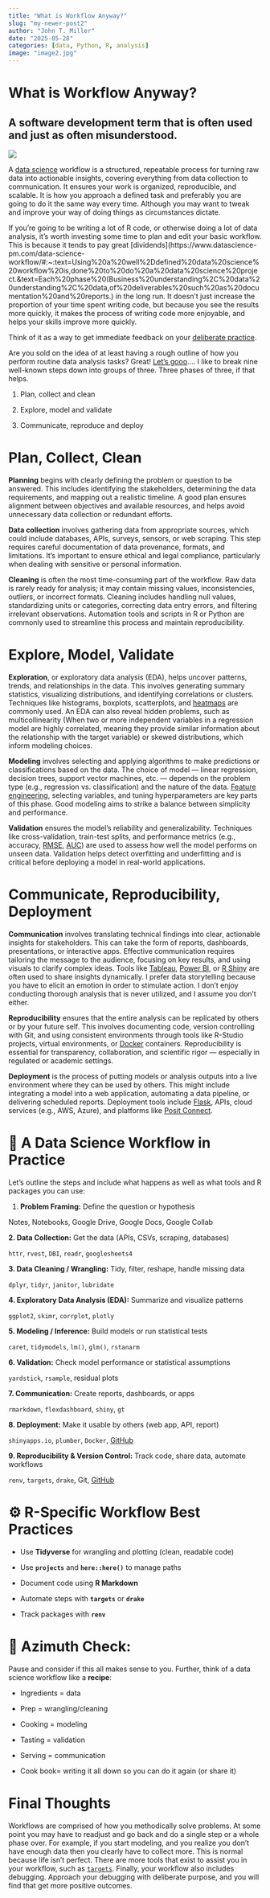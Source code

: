 ```yaml
---
title: "What is Workflow Anyway?"
slug: "my-newer-post2"
author: "John T. Miller"
date: "2025-05-28"
categories: [data, Python, R, analysis]
image: "image2.jpg"
---
```


# **What is Workflow Anyway?**

## A software development term that is often used and just as often misunderstood.

![](a-chosen-soul-XF_akvv9pgU-unsplash.jpg)

A [data science](https://www.nnlm.gov/guides/data-glossary/data-science#:~:text=Definition,knowledge%20or%20solving%20a%20problem.) workflow is a structured, repeatable process for turning raw data into actionable insights, covering everything from data collection to communication. It ensures your work is organized, reproducible, and scalable. It is how you approach a defined task and preferably you are going to do it the same way every time. Although you may want to tweak and improve your way of doing things as circumstances dictate.

If you’re going to be writing a lot of R code, or otherwise doing a lot of data analysis, it’s worth investing some time to plan and edit your basic workflow. This is because it tends to pay great \[dividends\](https://www.datascience-pm.com/data-science-workflow/#:\~:text=Using%20a%20well%2Ddefined%20data%20science%20workflow%20is,done%20to%20do%20a%20data%20science%20project.&text=Each%20phase%20(Business%20understanding%2C%20data%20understanding%2C%20data,of%20deliverables%20such%20as%20documentation%20and%20reports.) in the long run. It doesn’t just increase the proportion of your time spent writing code, but because you see the results more quickly, it makes the process of writing code more enjoyable, and helps your skills improve more quickly.

Think of it as a way to get immediate feedback on your [deliberate practice](https://www.youtube.com/watch?v=1-sjUoGO250&t=100s&pp=ygUeZGVsaWJlcmF0ZSBwcmFjdGljZSBrbm93bGVkZ2Ug).

Are you sold on the idea of at least having a rough outline of how you perform routine data analysis tasks? Great! [Let’s gooo](https://www.youtube.com/shorts/EIk312jE8vw)…. I like to break nine well-known steps down into groups of three. Three phases of three, if that helps.

1.  Plan, collect and clean

2.  Explore, model and validate

3.  Communicate, reproduce and deploy

# **Plan, Collect, Clean**

**Planning** begins with clearly defining the problem or question to be answered. This includes identifying the stakeholders, determining the data requirements, and mapping out a realistic timeline. A good plan ensures alignment between objectives and available resources, and helps avoid unnecessary data collection or redundant efforts.

**Data collection** involves gathering data from appropriate sources, which could include databases, APIs, surveys, sensors, or web scraping. This step requires careful documentation of data provenance, formats, and limitations. It’s important to ensure ethical and legal compliance, particularly when dealing with sensitive or personal information.

**Cleaning** is often the most time-consuming part of the workflow. Raw data is rarely ready for analysis; it may contain missing values, inconsistencies, outliers, or incorrect formats. Cleaning includes handling null values, standardizing units or categories, correcting data entry errors, and filtering irrelevant observations. Automation tools and scripts in R or Python are commonly used to streamline this process and maintain reproducibility.

# **Explore, Model, Validate**

**Exploration**, or exploratory data analysis (EDA), helps uncover patterns, trends, and relationships in the data. This involves generating summary statistics, visualizing distributions, and identifying correlations or clusters. Techniques like histograms, boxplots, scatterplots, and [heatmaps](https://r-graph-gallery.com/heatmap) are commonly used. An EDA can also reveal hidden problems, such as multicollinearity (When two or more independent variables in a regression model are highly correlated, meaning they provide similar information about the relationship with the target variable) or skewed distributions, which inform modeling choices.

**Modeling** involves selecting and applying algorithms to make predictions or classifications based on the data. The choice of model — linear regression, decision trees, support vector machines, etc. — depends on the problem type (e.g., regression vs. classification) and the nature of the data. [Feature engineering](https://www.tmwr.org/recipes), selecting variables, and tuning hyperparameters are key parts of this phase. Good modeling aims to strike a balance between simplicity and performance.

**Validation** ensures the model’s reliability and generalizability. Techniques like cross-validation, train-test splits, and performance metrics (e.g., accuracy, [RMSE](https://www.rdocumentation.org/packages/Metrics/versions/0.1.4/topics/rmse), [AUC](https://www.rdocumentation.org/packages/pROC/versions/1.18.5/topics/auc)) are used to assess how well the model performs on unseen data. Validation helps detect overfitting and underfitting and is critical before deploying a model in real-world applications.

# **Communicate, Reproducibility, Deployment**

**Communication** involves translating technical findings into clear, actionable insights for stakeholders. This can take the form of reports, dashboards, presentations, or interactive apps. Effective communication requires tailoring the message to the audience, focusing on key results, and using visuals to clarify complex ideas. Tools like [Tableau](https://www.tableau.com/), [Power BI](https://www.microsoft.com/en-us/power-platform/products/power-bi), or [R Shiny](https://shiny.posit.co/) are often used to share insights dynamically. I prefer data storytelling because you have to elicit an emotion in order to stimulate action. I don’t enjoy conducting thorough analysis that is never utilized, and I assume you don’t either.

**Reproducibility** ensures that the entire analysis can be replicated by others or by your future self. This involves documenting code, version controlling with Git, and using consistent environments through tools like R-Studio projects, virtual environments, or [Docker](https://www.docker.com/products/docker-hub/) containers. Reproducibility is essential for transparency, collaboration, and scientific rigor — especially in regulated or academic settings.

**Deployment** is the process of putting models or analysis outputs into a live environment where they can be used by others. This might include integrating a model into a web application, automating a data pipeline, or delivering scheduled reports. Deployment tools include [Flask](https://flask.palletsprojects.com/), APIs, cloud services (e.g., AWS, Azure), and platforms like [Posit Connect](https://posit.co/products/enterprise/connect/).

# **🧱 A Data Science Workflow in Practice**

Let’s outline the steps and include what happens as well as what tools and R packages you can use:

1.  **Problem Framing:** Define the question or hypothesis

Notes, Notebooks, Google Drive, Google Docs, Google Collab

**2. Data Collection:** Get the data (APIs, CSVs, scraping, databases)

`httr`, `rvest`, `DBI`, `readr`, `googlesheets4`

**3. Data Cleaning / Wrangling:** Tidy, filter, reshape, handle missing data

`dplyr`, `tidyr`, `janitor`, `lubridate`

**4. Exploratory Data Analysis (EDA):** Summarize and visualize patterns

`ggplot2`, `skimr`, `corrplot`, `plotly`

**5. Modeling / Inference:** Build models or run statistical tests

`caret`, `tidymodels`, `lm()`, `glm()`, `rstanarm`

**6. Validation:** Check model performance or statistical assumptions

`yardstick`, `rsample`, residual plots

**7. Communication:** Create reports, dashboards, or apps

`rmarkdown`, `flexdashboard`, `shiny`, `gt`

**8. Deployment:** Make it usable by others (web app, API, report)

`shinyapps.io`, `plumber`, `Docker`, [GitHub](https://github.com/)

**9. Reproducibility & Version Control:** Track code, share data, automate workflows

`renv`, `targets`, `drake`, Git, [GitHub](https://github.com/)

# **⚙️ R-Specific Workflow Best Practices**

-   Use **Tidyverse** for wrangling and plotting (clean, readable code)

-   Use **`projects`** and **`here::here()`** to manage paths

-   Document code using **R Markdown**

-   Automate steps with **`targets`** or **`drake`**

-   Track packages with **`renv`**

# **🧭 Azimuth Check:**

Pause and consider if this all makes sense to you. Further, think of a data science workflow like a **recipe**:

-   Ingredients = data

-   Prep = wrangling/cleaning

-   Cooking = modeling

-   Tasting = validation

-   Serving = communication

-   Cook book= writing it all down so you can do it again (or share it)

# **Final Thoughts**

Workflows are comprised of how you methodically solve problems. At some point you may have to readjust and go back and do a single step or a whole phase over. For example, if you start modeling, and you realize you don’t have enough data then you clearly have to collect more. This is normal because life isn’t perfect. There are more tools that exist to assist you in your workflow, such as [`targets`](https://www.appsilon.com/post/6-benefits-of-r-targets-for-data-science-workflows). Finally, your workflow also includes debugging. Approach your debugging with deliberate purpose, and you will find that get more positive outcomes.
